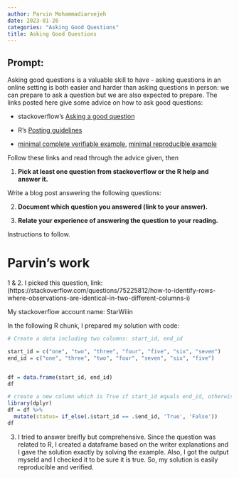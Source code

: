 ```yaml
---
author: Parvin Mohammadiarvejeh
date: 2023-01-26
categories: "Asking Good Questions"
title: Asking Good Questions
---
```


## Prompt:

Asking good questions is a valuable skill to have - asking questions in an online setting is both easier and harder than asking questions in person: we can prepare to ask a question but we are also expected to prepare.
The links posted here give some advice on how to ask good questions:

- stackoverflow's [Asking a good question](http://stackoverflow.com/help/how-to-ask)

- R's [Posting guidelines](https://www.r-project.org/posting-guide.html)

- [minimal complete verifiable example](https://stackoverflow.com/help/mcve), [minimal reproducible example](https://www.tidyverse.org/help/)

Follow these links and read through the advice given, then

1. **Pick at least one question from stackoverflow or the R help and answer it.**

Write a blog post answering the following questions: 

2. **Document which question you answered (link to your answer).**

3. **Relate your experience of answering the question to your reading. **
 

<!--Go to [https://github.com/Stat585-at-ISU/blog](https://github.com/Stat585-at-ISU/blog) for instructions about how to prepare and submit your blog post.-->
Instructions to follow.


# Parvin's work

1 & 2. I picked this question, link: (https://stackoverflow.com/questions/75225812/how-to-identify-rows-where-observations-are-identical-in-two-different-columns-i)

My stackoverflow account name: StarWiiin



In the following R chunk, I prepared my solution with code:
```r
# Create a data including two columns: start_id, end_id

start_id = c("one", "two", "three", "four", "five", "six", "seven")
end_id = c("one", "three", "two", "four", "seven", "six", "five")


df = data.frame(start_id, end_id)
df

```



```r
# create a new column which is True if start_id equals end_id, otherwise it is False.
library(dplyr)
df = df %>% 
  mutate(status= if_else(.$start_id == .$end_id, 'True', 'False'))
df
```



3. I tried to answer breifly but comprehensive. Since the question was related to R, I created a dataframe based on the writer explanations and I gave the solution exactly by solving the example. Also, I got the output myseld and I checked it to be sure it is true. So, my solution is easily reproducible and verified. 


















